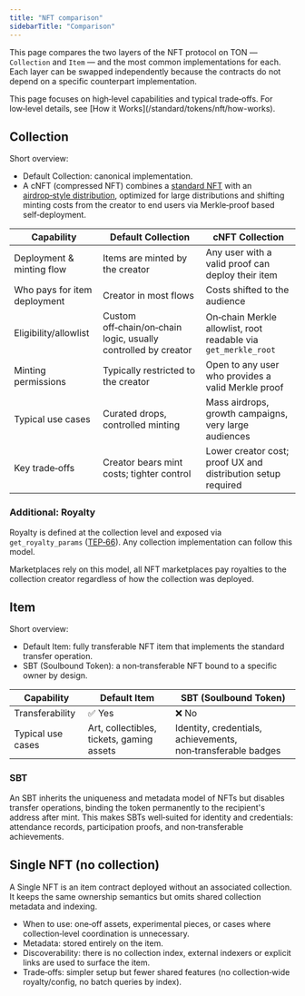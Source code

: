 ```yaml
---
title: "NFT comparison"
sidebarTitle: "Comparison"
---
```



This page compares the two layers of the NFT protocol on TON — `Collection` and `Item` — and the most common implementations for each. Each layer can be swapped independently because the contracts do not depend on a specific counterpart implementation.

<Aside type="note" title="Scope">
This page focuses on high‑level capabilities and typical trade‑offs. For low‑level details, see [How it Works](/standard/tokens/nft/how-works).
</Aside>

## Collection

Short overview:

- Default Collection: canonical implementation.
- A cNFT (compressed NFT) combines a [standard NFT](/standard/tokens/nft/overview) with an [airdrop‑style distribution](/standard/tokens/airdrop), optimized for large distributions and shifting minting costs from the creator to end users via Merkle‑proof based self‑deployment. 

| Capability | Default Collection | cNFT Collection |
| --- | --- | --- |
| Deployment & minting flow | Items are minted by the creator | Any user with a valid proof can deploy their item |
| Who pays for item deployment | Creator in most flows | Costs shifted to the audience |
| Eligibility/allowlist | Custom off‑chain/on‑chain logic, usually controlled by creator | On‑chain Merkle allowlist, root readable via `get_merkle_root` |
| Minting permissions | Typically restricted to the creator | Open to any user who provides a valid Merkle proof |
| Typical use cases | Curated drops, controlled minting | Mass airdrops, growth campaigns, very large audiences |
| Key trade‑offs | Creator bears mint costs; tighter control | Lower creator cost; proof UX and distribution setup required |

### Additional: Royalty

Royalty is defined at the collection level and exposed via `get_royalty_params` ([TEP‑66](https://github.com/ton-blockchain/TEPs/blob/1e5b2c4c8290d88d6bc3ddc4729812e3ac232c00/text/0066-nft-royalty-standard.md)). Any collection implementation can follow this model.

Marketplaces rely on this model, all NFT marketplaces pay royalties to the collection creator regardless of how the collection was deployed.

## Item

Short overview:

- Default Item: fully transferable NFT item that implements the standard transfer operation.
- SBT (Soulbound Token): a non‑transferable NFT bound to a specific owner by design.

| Capability | Default Item | SBT (Soulbound Token) |
| --- | --- | --- |
| Transferability | ✅ Yes | ❌ No |
| Typical use cases | Art, collectibles, tickets, gaming assets | Identity, credentials, achievements, non‑transferable badges |


### SBT 
An SBT inherits the uniqueness and metadata model of NFTs but disables transfer operations, binding the token permanently to the recipient's address after mint. This makes SBTs well‑suited for identity and credentials: attendance records, participation proofs, and non‑transferable achievements.


## Single NFT (no collection)

A Single NFT is an item contract deployed without an associated collection. It keeps the same ownership semantics but omits shared collection metadata and indexing.

- When to use: one‑off assets, experimental pieces, or cases where collection‑level coordination is unnecessary.
- Metadata: stored entirely on the item.
- Discoverability: there is no collection index, external indexers or explicit links are used to surface the item.
- Trade‑offs: simpler setup but fewer shared features (no collection‑wide royalty/config, no batch queries by index).
